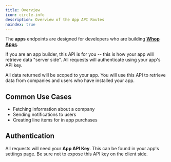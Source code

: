```yaml
---
title: Overview
icon: circle-info
description: Overview of the App API Routes
noindex: true
---
```


The **apps** endpoints are designed for developers who are building [**Whop Apps**](/apps/overview).


If you are an app builder, this API is for you -- this is how your app will retrieve data "server side". All requests will authenticate using your app's API key.

All data returned will be scoped to your app. You will use this API to retrieve data from companies and users who have installed your app.

## Common Use Cases

- Fetching information about a company
- Sending notifications to users
- Creating line items for in app purchases

## Authentication

All requests will need your **App API Key**. This can be found in your app's settings page. Be sure not to expose this API key on the client side.

